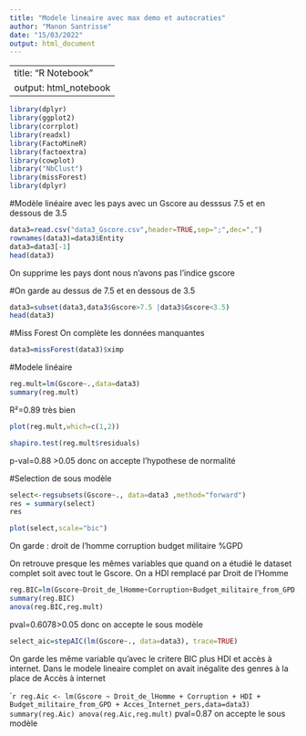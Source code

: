 ```yaml
---
title: "Modele lineaire avec max demo et autocraties"
author: "Manon Santrisse"
date: "15/03/2022"
output: html_document
---
```

---
title: "R Notebook"
output: html_notebook
---


```r
library(dplyr)
library(ggplot2)
library(corrplot)
library(readxl)
library(FactoMineR)
library(factoextra)
library(cowplot)
library("NbClust")
library(missForest)
library(dplyr)
```



#Modèle linéaire avec les pays avec un Gscore au desssus 7.5 et en dessous de 3.5

```r
data3=read.csv("data3_Gscore.csv",header=TRUE,sep=";",dec=",")
rownames(data3)=data3$Entity
data3=data3[-1]
head(data3)
```

On supprime les pays dont nous n'avons pas l'indice gscore



#On garde au dessus de 7.5 et en dessous de 3.5
```r
data3=subset(data3,data3$Gscore>7.5 |data3$Gscore<3.5)
head(data3)
``` 
#Miss Forest
On complète les données manquantes
```r
data3=missForest(data3)$ximp 
```

#Modele linéaire


```r
reg.mult=lm(Gscore~.,data=data3)
summary(reg.mult)

```
R²=0.89 très bien

```r
plot(reg.mult,which=c(1,2))
```
```r
shapiro.test(reg.mult$residuals) 
```
p-val=0.88 >0.05 donc on accepte l'hypothese de normalité

#Selection de sous modèle

```r
select<-regsubsets(Gscore~., data=data3 ,method="forward")
res = summary(select)
res

plot(select,scale="bic")
```
On garde :
droit de l'homme
corruption
budget militaire %GPD 

On retrouve presque les mêmes variables que quand on a étudié le dataset complet soit avec tout le Gscore. On a HDI remplacé par Droit de l'Homme

```r
reg.BIC=lm(Gscore~Droit_de_lHomme+Corruption+Budget_militaire_from_GPD, data=data3)
summary(reg.BIC)
anova(reg.BIC,reg.mult)
``` 

pval=0.6078>0.05 donc on accepte le sous modèle



```r
select_aic=stepAIC(lm(Gscore~., data=data3), trace=TRUE)
```
On garde les même variable qu'avec le critere BIC plus HDI et accès à internet. Dans le modele lineaire complet on avait inégalite des genres à la place de Accès à internet


````r
reg.Aic <- lm(Gscore ~ Droit_de_lHomme + Corruption + HDI + Budget_militaire_from_GPD + Acces_Internet_pers,data=data3)
summary(reg.Aic)
anova(reg.Aic,reg.mult)
```
pval=0.87 on accepte le sous modèle
